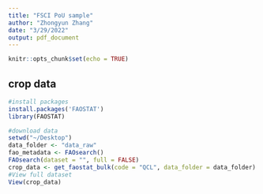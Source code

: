 ```yaml
---
title: "FSCI PoU sample"
author: "Zhongyun Zhang"
date: "3/29/2022"
output: pdf_document
---
```


```r
knitr::opts_chunk$set(echo = TRUE)
```

## crop data

```r
#install packages
install.packages('FAOSTAT')
library(FAOSTAT)
```

```r
#download data
setwd("~/Desktop")
data_folder <- "data_raw"
fao_metadata <- FAOsearch() 
FAOsearch(dataset = "", full = FALSE)
crop_data <- get_faostat_bulk(code = "QCL", data_folder = data_folder)
#View full dataset
View(crop_data)
```





```r


```


